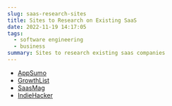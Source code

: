 ```yaml
---
slug: saas-research-sites
title: Sites to Research on Existing SaaS
date: 2022-11-19 14:17:05
tags:
  - software engineering
  - business
summary: Sites to research existing saas companies
---
```

- [AppSumo](https://appsumo.com/software/)
- [GrowthList](https://growthlist.co/b2b-saas)
- [SaasMag](https://www.saasmag.com/saas-1000/)
- [IndieHacker](https://www.indiehackers.com/)